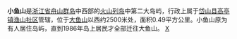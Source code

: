 {{unreferenced|time=2011-07-21T07:27:31+00:00}}
{{coord|30.311816093855676|121.92988313734531|display=title}}
'''小鱼山'''是[[浙江省|浙江省]][[舟山群岛|舟山群岛]]中西部的[[火山列岛|火山列岛]]中第二大岛屿，行政上属于[[岱山县|岱山县]][[高亭镇|高亭镇]][[渔山社区|渔山社区]]管辖，位于[[大鱼山|大鱼山]]以西约2500米处，面积0.49平方公里。小鱼山原为有人居住岛屿，直到1986年岛上居民才全部迁往大鱼山。
{{浙江小作品}}
[[category:舟山群岛|X]]